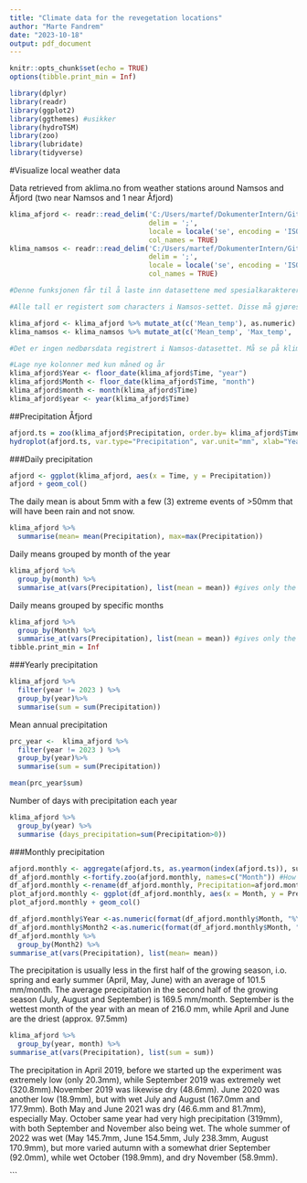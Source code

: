 ```yaml
---
title: "Climate data for the revegetation locations"
author: "Marte Fandrem"
date: "2023-10-18"
output: pdf_document
---
```


```r
knitr::opts_chunk$set(echo = TRUE)
options(tibble.print_min = Inf)
```




```r
library(dplyr)
library(readr)
library(ggplot2)
library(ggthemes) #usikker
library(hydroTSM)
library(zoo)
library(lubridate)
library(tidyverse)

``` 

#Visualize local weather data

Data retrieved from aklima.no from weather stations around Namsos and Åfjord (two near Namsos and 1 near Åfjord)

```r
klima_afjord <- readr::read_delim('C:/Users/martef/DokumenterIntern/GitHub/GRAN_Revegetation/Data/klimadata_2019-2023_afjord.csv', 
                                  delim = ';',
                                  locale = locale('se', encoding = 'ISO8859-1'),
                                  col_names = TRUE)
klima_namsos <- readr::read_delim('C:/Users/martef/DokumenterIntern/GitHub/GRAN_Revegetation/Data/klimadata_2019-2023_namsos.csv', 
                                  delim = ';',
                                  locale = locale('se', encoding = 'ISO8859-1'),
                                  col_names = TRUE)                          

#Denne funksjonen får til å laste inn datasettene med spesialkarakterer

#Alle tall er registert som characters i Namsos-settet. Disse må gjøres om.

klima_afjord <- klima_afjord %>% mutate_at(c('Mean_temp'), as.numeric)
klima_namsos <- klima_namsos %>% mutate_at(c('Mean_temp', 'Max_temp', 'Min_temp', 'Precipitation'), as.numeric)

#Det er ingen nedbørsdata registrert i Namsos-datasettet. Må se på klimadataene på seklima.no på nytt

#Lage nye kolonner med kun måned og år
klima_afjord$Year <- floor_date(klima_afjord$Time, "year")
klima_afjord$Month <- floor_date(klima_afjord$Time, "month")
klima_afjord$month <- month(klima_afjord$Time)
klima_afjord$year <- year(klima_afjord$Time)

```

##Precipitation Åfjord
```r
afjord.ts = zoo(klima_afjord$Precipitation, order.by= klima_afjord$Time)
hydroplot(afjord.ts, var.type="Precipitation", var.unit="mm", xlab="Year", ylab="Precipitation (mm)")
```

###Daily precipitation
```r
afjord <- ggplot(klima_afjord, aes(x = Time, y = Precipitation))
afjord + geom_col()

```

The daily mean is about 5mm with a few (3) extreme events of >50mm that will have been rain and not snow. 
```r
klima_afjord %>%
  summarise(mean= mean(Precipitation), max=max(Precipitation))
```
Daily means grouped by month of the year
```r
klima_afjord %>%
  group_by(month) %>%
  summarise_at(vars(Precipitation), list(mean = mean)) #gives only the daily mean per month
```
Daily means grouped by specific months
```r
klima_afjord %>%
  group_by(Month) %>%
  summarise_at(vars(Precipitation), list(mean = mean)) #gives only the daily mean per month
tibble.print_min = Inf

```

###Yearly precipitation

```r
klima_afjord %>%
  filter(year != 2023 ) %>%
  group_by(year)%>%
  summarise(sum = sum(Precipitation))
```
Mean annual precipitation
```r
prc_year <-  klima_afjord %>%
  filter(year != 2023 ) %>%
  group_by(year)%>%
  summarise(sum = sum(Precipitation))

mean(prc_year$sum)
```

  
  
Number of days with precipitation each year
```r
klima_afjord %>%
  group_by(year) %>%
  summarise (days_precipitation=sum(Precipitation>0))

```

###Monthly precipitation
```r
afjord.monthly <- aggregate(afjord.ts, as.yearmon(index(afjord.ts)), sum)
df_afjord.monthly <-fortify.zoo(afjord.monthly, names=c("Month")) #How to convert a zoo file to a data frame with normal columns and headers
df_afjord.monthly <-rename(df_afjord.monthly, Precipitation=afjord.monthly)
plot_afjord.monthly <- ggplot(df_afjord.monthly, aes(x = Month, y = Precipitation))
plot_afjord.monthly + geom_col()
```
```r
df_afjord.monthly$Year <-as.numeric(format(df_afjord.monthly$Month, "%Y"))
df_afjord.monthly$Month2 <-as.numeric(format(df_afjord.monthly$Month, "%m"))
df_afjord.monthly %>%
  group_by(Month2) %>%
summarise_at(vars(Precipitation), list(mean= mean))
```
The precipitation is usually less in the first half of the growing season, i.o. spring and early summer (April, May, June) with an average of 101.5 mm/month. The average precipitation in the second half of the growing season (July, August and September) is 169.5 mm/month. September is the wettest month of the year with an mean of 216.0 mm, while April and June are the driest (approx. 97.5mm) 

```r
klima_afjord %>%
  group_by(year, month) %>%
summarise_at(vars(Precipitation), list(sum = sum))

```
The precipitation in April 2019, before we started up the experiment was extremely low (only 20.3mm), while September 2019 was extremely wet (320.8mm).November 2019 was likewise dry (48.6mm). 
June 2020 was another low (18.9mm), but with wet July and August (167.0mm and 177.9mm).
Both May and June 2021 was dry (46.6.mm and 81.7mm), especially May. October same year had very high precipitation (319mm), with both September and November also being wet. 
The whole summer of 2022 was wet (May 145.7mm, June 154.5mm, July 238.3mm, August 170.9mm), but more varied autumn with a somewhat drier September (92.0mm), while wet October (198.9mm), and dry November (58.9mm).

```



